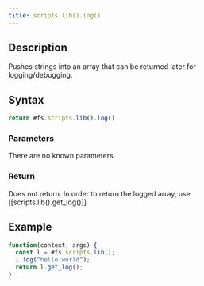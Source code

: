 ```yaml
---
title: scripts.lib().log()
---
```


## Description

Pushes strings into an array that can be returned later for logging/debugging.

## Syntax

```js
return #fs.scripts.lib().log()
```

### Parameters

There are no known parameters.

### Return

Does not return. In order to return the logged array, use [[scripts.lib().get_log()]]

## Example

```js
function(context, args) {
  const l = #fs.scripts.lib();
  l.log("hello world");
  return l.get_log();
}
```
